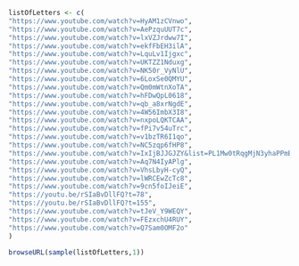 
```r
listOfLetters <- c(
"https://www.youtube.com/watch?v=HyAM1zCVnwo",
"https://www.youtube.com/watch?v=AePzquUUT7c",
"https://www.youtube.com/watch?v=lxVZJrdww7I",
"https://www.youtube.com/watch?v=ekfFbEH3ilA",
"https://www.youtube.com/watch?v=LquLv1Ijgxc",
"https://www.youtube.com/watch?v=UKTZZ1Nduxg",
"https://www.youtube.com/watch?v=NK50r_VyNlU",
"https://www.youtube.com/watch?v=6LoxSe0QMYU",
"https://www.youtube.com/watch?v=Qm0mWtnXoTA",
"https://www.youtube.com/watch?v=hFDwQpL0618",
"https://www.youtube.com/watch?v=qb_a8xrNgdE",
"https://www.youtube.com/watch?v=4W56ImbX3I8",
"https://www.youtube.com/watch?v=nxpoLQKTCAA",
"https://www.youtube.com/watch?v=fPi7v54uTrc",
"https://www.youtube.com/watch?v=v1bzTR6I1qo",
"https://www.youtube.com/watch?v=NC5zqp6fHP8",
"https://www.youtube.com/watch?v=IxIjBJJGJZY&list=PL1Mw0tRqgMjN3yhaPPmE9eFK_PP9UbriV&index=6&t=0s",
"https://www.youtube.com/watch?v=Aq7N4IyAPlg",
"https://www.youtube.com/watch?v=VhsLbyH-cyQ", 
"https://www.youtube.com/watch?v=lWRCEwZcTc8",
"https://www.youtube.com/watch?v=9cn5foIJeiE",
"https://youtu.be/rSIaBvDllFQ?t=78",
"https://youtu.be/rSIaBvDllFQ?t=155",
"https://www.youtube.com/watch?v=tJeV_Y9WEQY",
"https://www.youtube.com/watch?v=FEzxchU4RUY",
"https://www.youtube.com/watch?v=Q7Sam0OMF2o"
)

browseURL(sample(listOfLetters,1))
```

